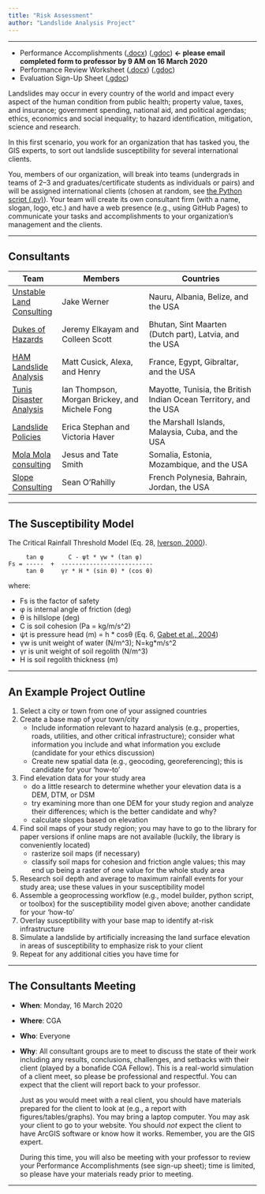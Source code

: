 ```yaml
---
title: "Risk Assessment"
author: "Landslide Analysis Project"
---
```


***

- Performance Accomplishments ([.docx][padocx]) ([.gdoc][pagdoc]) **&#8592; please email completed form to professor by 9 AM on 16 March 2020**
- Performance Review Worksheet ([.docx][prwdocx]) ([.gdoc][prwgdoc])
- Evaluation Sign-Up Sheet ([.gdoc][esus1])

Landslides may occur in every country of the world and impact every aspect of the human condition from public health; property value, taxes, and insurance; government spending, national aid, and political agendas; ethics, economics and social inequality; to hazard identification, mitigation, science and research.

In this first scenario, you work for an organization that has tasked you, the GIS experts, to sort out landslide susceptibility for several international clients.

You, members of our organization, will break into teams (undergrads in teams of 2--3 and graduates/certificate students as individuals or pairs) and will be assigned international clients (chosen at random, see [the Python script (.py)](scripts/random_country_generator.py)).
Your team will create its own consultant firm (with a name, slogan, logo, etc.) and have a web presence (e.g., using GitHub Pages) to communicate your tasks and accomplishments to your organization's management and the clients.

***

## Consultants

| Team | Members | Countries |
| ---- | ------- | --------- |
| [Unstable Land Consulting](https://unstable-ground-consulting.github.io/Landslide-Susceptibility/) | Jake Werner | Nauru, Albania, Belize, and the USA |
| [Dukes of Hazards](https://giraffename.github.io/) | Jeremy Elkayam and Colleen Scott | Bhutan, Sint Maarten (Dutch part), Latvia, and the USA |
| [HAM Landslide Analysis](https://hamlandslideanalysis.weebly.com/) | Matt Cusick, Alexa, and Henry | France, Egypt, Gibraltar, and the USA |
| [Tunis Disaster Analysis](https://tunisda.weebly.com/) | Ian Thompson, Morgan Brickey, and Michele Fong | Mayotte, Tunisia, the British Indian Ocean Territory, and the USA |
| [Landslide Policies](https://edgeworth-consulting.github.io/Landslide-Policies/) | Erica Stephan and Victoria Haver | the Marshall Islands, Malaysia, Cuba, and the USA |
| [Mola Mola consulting](https://molamolaconsulting.github.io/) | Jesus and Tate Smith | Somalia, Estonia, Mozambique, and the USA |
| [Slope Consulting](https://slopeconsulting.github.io/) | Sean O'Rahilly | French Polynesia, Bahrain, Jordan, the USA |

***

## The Susceptibility Model
The Critical Rainfall Threshold Model (Eq. 28, [Iverson, 2000](https://doi.org/10.1029/2000WR900090)).

```
     tan φ       C - ψt * γw * (tan φ)
Fs = -----  +  --------------------------
     tan θ     γr * H * (sin θ) * (cos θ)
```

where:

- Fs is the factor of safety
- φ is internal angle of friction (deg)
- θ is hillslope (deg)
- C is soil cohesion (Pa = kg/m/s^2)
- ψt is pressure head (m) = h * cosθ (Eq. 6, [Gabet et al., 2004](https://doi.org/10.1016/j.geomorph.2004.03.011))
- γw is unit weight of water (N/m^3); N=kg*m/s^2
- γr is unit weight of soil regolith (N/m^3)
- H is soil regolith thickness (m)

[esus1]: https://docs.google.com/spreadsheets/d/1_0FP0fRHuniI3wL1UyGTFopvj-Hi6Y4RPPkbMHkJyY0/edit?usp=sharing
[prwdocx]: docs\GIS420-520_S20_PRW-1.docx
[padocx]: docs\GIS420-520_S20_PA-1.docx
[prwgdoc]: https://docs.google.com/document/d/1Imlo0qUh7pSh2pn_6FOhjprq35SD2munp1YMLrpBoV0/edit?usp=sharing
[pagdoc]: https://docs.google.com/document/d/1g5FgJ4xieyl9dPvzktkNZMOetml7QIT98QlhhxXlsXk/edit?usp=sharing

***

## An Example Project Outline

1. Select a city or town from one of your assigned countries
1. Create a base map of your town/city
    - Include information relevant to hazard analysis (e.g., properties, roads, utilities, and other critical infrastructure); consider what information you include and what information you exclude (candidate for your ethics discussion)
    - Create new spatial data (e.g., geocoding, georeferencing); this is candidate for your 'how-to'
1. Find elevation data for your study area
    - do a little research to determine whether your elevation data is a DEM, DTM, or DSM
    - try examining more than one DEM for your study region and analyze their differences; which is the better candidate and why?
    - calculate slopes based on elevation
1. Find soil maps of your study region; you may have to go to the library for paper versions if online maps are not available (luckily, the library is conveniently located)
    - rasterize soil maps (if necessary)
    - classify soil maps for cohesion and friction angle values; this may end up being a raster of one value for the whole study area
1. Research soil depth and average to maximum rainfall events for your study area; use these values in your susceptibility model
1. Assemble a geoprocessing workflow (e.g., model builder, python script, or toolbox) for the susceptibility model given above; another candidate for your 'how-to'
1. Overlay susceptibility with your base map to identify at-risk infrastructure
1. Simulate a landslide by artificially increasing the land surface elevation in areas of susceptibility to emphasize risk to your client
1. Repeat for any additional cities you have time for

***

## The Consultants Meeting
* __When__: Monday, 16 March 2020
* __Where__: CGA
* __Who__: Everyone
* __Why__: All consultant groups are to meet to discuss the state of their work including any results, conclusions, challenges, and setbacks with their client (played by a bonafide CGA Fellow). This is a real-world simulation of a client meet, so please be professional and respectful. You can expect that the client will report back to your professor.

    Just as you would meet with a real client, you should have materials prepared for the client to look at (e.g., a report with figures/tables/graphs). You may bring a laptop computer. You may ask your client to go to your website. You should _not_ expect the client to have ArcGIS software or know how it works. Remember, you are the GIS expert.

    During this time, you will also be meeting with your professor to review your Performance Accomplishments (see sign-up sheet); time is limited, so please have your materials ready prior to meeting.

***

